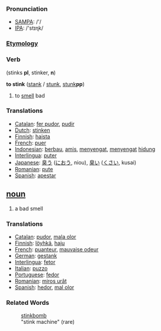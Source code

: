 === Pronunciation ===
*[[w:SAMPA|SAMPA]]: /'/
*[[w:IPA|IPA]]: /'stɪɳk/

===[[Etymology]]===
=== Verb === (stinks '''pl''', stinker, '''n''')

'''to stink''' ([[stank]] / [[stunk]], [[stunk]]'''pp''')

# to [[smell]] bad

=== Translations ===
*[[Catalan]]: [[fer pudor]], [[pudir]]
*[[Dutch]]: [[stinken]]
*[[Finnish]]: [[haista]]
*[[French]]: [[puer]]
*[[Indonesian]]: [[bau|berbau]], [[amis]], [[sengat|menyengat]], [[sengat|menyengat]] [[hidung]]
*[[Interlingua]]: [[puter]]
*[[Japanese]]: [[臭う]] ([[におう]], niou), [[臭い]] ([[くさい]], kusai)
*[[Romanian]]: [[pute]]
*[[Spanish]]: [[apestar]]

== [[noun]] ==
# a bad smell

=== Translations ===
*[[Catalan]]: [[pudor]], [[mala olor]]
*[[Finnish]]: [[löyhkä]], [[haju]]
*[[French]]: [[puanteur]], [[mauvaise odeur]]
*[[German]]: [[gestank]]
*[[Interlingua]]: [[fetor]]
*[[Italian]]: [[puzzo]] 
*[[Portuguese]]: [[fedor]] 
*[[Romanian]]: [[miros urât]]
*[[Spanish]]: [[hedor]],  [[mal olor]]

===Related Words===
:[[stinkbomb]]
:"stink machine" (rare)